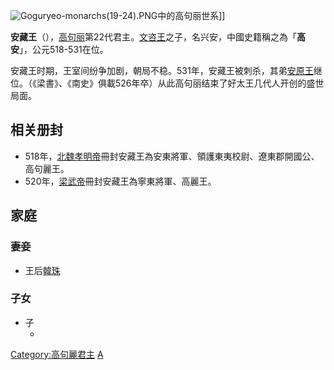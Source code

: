 [[File:Goguryeo-monarchs(19-24).PNG|left]]中的高句丽世系]] 
{{Infobox Korean name
|hangul=안장왕 
|hanja=安藏王
|rr=Anjang-wang 
|mr=Anjang-wang  
|hangulborn=흥안
|hanjaborn=興安
|rrborn=Heung-an 
|mrborn=Hǔng'an
}}

'''安藏王'''（{{bd|？||531年||}}），[[高句丽|高句丽]]第22代君主。[[文咨王|文咨王]]之子，名兴安，中國史籍稱之為「'''高安'''」，公元518-531在位。

安藏王时期，王室间纷争加剧，朝局不稳。531年，安藏王被刺杀，其弟[[安原王|安原王]]继位。（《梁書》、《南史》俱載526年卒）从此高句丽结束了好太王几代人开创的盛世局面。

== 相关册封 ==
*518年，[[北魏孝明帝|北魏孝明帝]]冊封安藏王為安東將軍、領護東夷校尉、遼東郡開國公、高句麗王。
*520年，[[梁武帝|梁武帝]]冊封安藏王為寧東將軍、高麗王。
==家庭==
===妻妾===
*王后[[王后汉氏|韓珠]]
===子女===
*子
**{{link-ko|福貴君|복귀군}}
{{start box}}
{{s-before|[[文咨王|文咨王]]}}
{{s-title|[[高句丽君主列表|高句丽君主]]|518年-531年}}
{{s-after|[[安原王|安原王]]}}
{{end box}}
{{高句丽君主}}

[[Category:高句麗君主|Category:高句麗君主]]
[[Category:高姓|A]]
